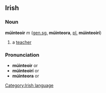 ==Irish==
===Noun===
'''múinteoir''' ''m'' ([[genitive|gen.]][[singular|sg.]] '''múinteora''', [[plural|pl.]] '''múinteoirí''')

#a [[teacher]]

===Pronunciation===
*'''múinteoir''' {{IPA|[&#712;mu&#720;n&#690;t&#690;o&#720;r&#690;]}} or {{IPA|[mu&#720;n&#690;&#712;t&#690;o&#720;r&#690;]}}
*'''múinteoirí''' {{IPA|[&#712;mu&#720;n&#690;t&#690;o&#720;r&#690;i&#720;]}} or {{IPA|[mu&#720;n&#690;&#712;t&#690;o&#720;r&#690;i&#720;]}}
*'''múinteora''' {{IPA|[&#712;mu&#720;n&#690;t&#690;o&#720;r&#601;]}} or {{IPA|[mu&#720;n&#690;&#712;t&#690;o&#720;r&#601;]}}

[[Category:Irish language]]